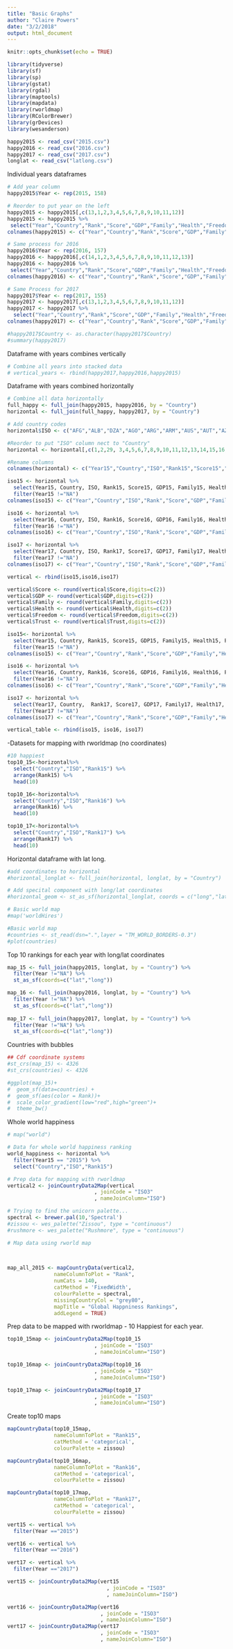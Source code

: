 ```yaml
---
title: "Basic Graphs"
author: "Claire Powers"
date: "3/2/2018"
output: html_document
---
```


```r
knitr::opts_chunk$set(echo = TRUE)
```

```r
library(tidyverse)
library(sf)
library(sp)
library(gstat)
library(rgdal)
library(maptools)
library(mapdata)
library(rworldmap)
library(RColorBrewer)
library(grDevices)
library(wesanderson)

happy2015 <- read_csv("2015.csv")
happy2016 <- read_csv("2016.csv")
happy2017 <- read_csv("2017.csv")
longlat <- read_csv("latlong.csv")
```

Individual years dataframes
```r
# Add year column
happy2015$Year <- rep(2015, 158)

# Reorder to put year on the left
happy2015 <- happy2015[,c(13,1,2,3,4,5,6,7,8,9,10,11,12)]
happy2015 <- happy2015 %>% 
 select("Year","Country","Rank","Score","GDP","Family","Health","Freedom","Trust","DysRes")
colnames(happy2015) <- c("Year","Country","Rank","Score","GDP","Family","Health","Freedom","Trust","DysRes")

# Same process for 2016
happy2016$Year <- rep(2016, 157)
happy2016 <- happy2016[,c(14,1,2,3,4,5,6,7,8,9,10,11,12,13)]
happy2016 <- happy2016 %>% 
 select("Year","Country","Rank","Score","GDP","Family","Health","Freedom","Trust","DysRes")
colnames(happy2016) <- c("Year","Country","Rank","Score","GDP","Family","Health","Freedom","Trust","DysRes")

# Same Process for 2017
happy2017$Year <- rep(2017, 155)
happy2017 <- happy2017[,c(13,1,2,3,4,5,6,7,8,9,10,11,12)]
happy2017 <- happy2017 %>% 
  select("Year","Country","Rank","Score","GDP","Family","Health","Freedom","Trust","DysRes")
colnames(happy2017) <- c("Year","Country","Rank","Score","GDP","Family","Health","Freedom","Trust","DysRes")

#happy2017$Country <- as.character(happy2017$Country)
#summary(happy2017)
```

Dataframe with years combines vertically
```r
# Combine all years into stacked data
# vertical_years <- rbind(happy2017,happy2016,happy2015)
```

Dataframe with years combined horizontally
```r
# Combine all data horizontally
full_happy <- full_join(happy2015, happy2016, by = "Country")
horizontal <- full_join(full_happy, happy2017, by = "Country")

# Add country codes
horizontal$ISO <- c("AFG","ALB","DZA","AGO","ARG","ARM","AUS","AUT","AZE","BHR","BGD","BLR","BEL","BEN","BTN","BOL","BIH","BWA","BRA","BGR","BFA","BDI","KHM","CMR","CAN","CAF","TCD","CHL","CHN","COL","COM","COG","COD","CRI","HRV","CYP","CZE","DNK","DJI","DOM","ECU","EGY","SLV","EST","ETH","FIN","FRA","GAB","GEO","DEU","GHA","GRC","GTM","GIN","HTI","HND","HKG","HUN","ISL","IND","IDN","IRN","IRQ","IRL","ISR","ITA","CIV","JAM","JPN","JOR","KAZ","KEN","XKX","KWT","KGZ","LAO","LVA","LBN","LSO","LBR","LBY","LTU","LUX","MKD","MDG","MWI","MYS","MLI","MLT","MRT","MUS","MEX","MDA","MNG","MNE","MAR","MOZ","MMR","NPL","NLD","NZL","NIC","NER","NGA","NA","NOR","OMN","PAK","PSE","PAN","PRY","PER","PHL","POL","PRT","QAT","ROU","RUS","RWA","SAU","SEN","SRB","SLE","SGP","SVK","SVN","SOM","ZAF","KOR","ESP","LKA","SDN","SUR","SWZ","SWE","CHE","SYR","TWN","TJK","TZA","THA","TGO","TTO","TUN","TUR","TKM","UGA","UKR","ARE","GBR","USA","URY","UZB","VEN","VNM","YEM","ZMB","ZWE","PRI","BLZ","SOM","NAM","SSD")

#Reorder to put "ISO" column nect to "Country"
horizontal <- horizontal[,c(1,2,29, 3,4,5,6,7,8,9,10,11,12,13,14,15,16,17,18,19,20,21,22,23,24,25,26,27,28)]

#Rename columns
colnames(horizontal) <- c("Year15","Country","ISO","Rank15","Score15","GDP15","Family15","Health15","Freedom15","Trust15","DysRes15","Year16","Rank16","Score16","GDP16","Family16","Health16","Freedom16","Trust16","DysRes16","Year17","Rank17","Score17","GDP17","Family17","Health17","Freedom17","Trust17","DysRes17")
```

```r
iso15 <- horizontal %>% 
  select(Year15, Country, ISO, Rank15, Score15, GDP15, Family15, Health15, Freedom15, Trust15, DysRes15) %>% 
  filter(Year15 !="NA")
colnames(iso15) <- c("Year","Country","ISO","Rank","Score","GDP","Family","Health","Freedom","Trust","DysRes")

iso16 <- horizontal %>% 
  select(Year16, Country, ISO, Rank16, Score16, GDP16, Family16, Health16, Freedom16, Trust16, DysRes16) %>% 
  filter(Year16 !="NA")
colnames(iso16) <- c("Year","Country","ISO","Rank","Score","GDP","Family","Health","Freedom","Trust","DysRes")

iso17 <- horizontal %>% 
  select(Year17, Country, ISO, Rank17, Score17, GDP17, Family17, Health17, Freedom17, Trust17, DysRes17) %>% 
  filter(Year17 !="NA")
colnames(iso17) <- c("Year","Country","ISO","Rank","Score","GDP","Family","Health","Freedom","Trust","DysRes")

vertical <- rbind(iso15,iso16,iso17)

vertical$Score <- round(vertical$Score,digits=c(2))
vertical$GDP <- round(vertical$GDP,digits=c(2))
vertical$Family <- round(vertical$Family,digits=c(2))
vertical$Health <- round(vertical$Health,digits=c(2))
vertical$Freedom <- round(vertical$Freedom,digits=c(2))
vertical$Trust <- round(vertical$Trust,digits=c(2))
```

```r

iso15<- horizontal %>% 
  select(Year15, Country, Rank15, Score15, GDP15, Family15, Health15, Freedom15, Trust15, DysRes15) %>% 
  filter(Year15 !="NA")
colnames(iso15) <- c("Year","Country","Rank","Score","GDP","Family","Health","Freedom","Trust","DysRes")

iso16 <- horizontal %>% 
  select(Year16, Country, Rank16, Score16, GDP16, Family16, Health16, Freedom16, Trust16, DysRes16) %>% 
  filter(Year16 !="NA")
colnames(iso16) <- c("Year","Country","Rank","Score","GDP","Family","Health","Freedom","Trust","DysRes")

iso17 <- horizontal %>% 
  select(Year17, Country,  Rank17, Score17, GDP17, Family17, Health17, Freedom17, Trust17, DysRes17) %>% 
  filter(Year17 !="NA")
colnames(iso17) <- c("Year","Country","Rank","Score","GDP","Family","Health","Freedom","Trust","DysRes")

vertical_table <- rbind(iso15, iso16, iso17)
```



-Datasets for mapping with rworldmap (no coordinates)
```r
#10 happiest
top10_15<-horizontal%>% 
  select("Country","ISO","Rank15") %>% 
  arrange(Rank15) %>% 
  head(10)

top10_16<-horizontal%>% 
  select("Country","ISO","Rank16") %>% 
  arrange(Rank16) %>% 
  head(10)

top10_17<-horizontal%>% 
  select("Country","ISO","Rank17") %>% 
  arrange(Rank17) %>% 
  head(10)
```

Horizontal dataframe with lat long. 
```r
#add coordinates to horizontal
#horizontal_longlat <- full_join(horizontal, longlat, by = "Country")

# Add specital component with long/lat coordinates
#horizontal_geom <- st_as_sf(horizontal_longlat, coords = c("long","lat"))
```

```r
# Basic world map
#map('worldHires')
```


```r
#Basic world map
#countries <- st_read(dsn=".",layer = "TM_WORLD_BORDERS-0.3")
#plot(countries)
```

Top 10 rankings for each year with long/lat coordinates
```r
map_15 <- full_join(happy2015, longlat, by = "Country") %>% 
  filter(Year !="NA") %>% 
  st_as_sf(coords=c("lat","long"))

map_16 <- full_join(happy2016, longlat, by = "Country") %>% 
  filter(Year !="NA") %>% 
  st_as_sf(coords=c("lat","long"))
  
map_17 <- full_join(happy2017, longlat, by = "Country") %>% 
  filter(Year !="NA") %>% 
  st_as_sf(coords=c("lat","long"))
```

Countries with bubbles
```r
## Cdf coordinate systems
#st_crs(map_15) <- 4326
#st_crs(countries) <- 4326

#ggplot(map_15)+
#  geom_sf(data=countries) +
#  geom_sf(aes(color = Rank))+
#  scale_color_gradient(low="red",high="green")+
#  theme_bw()
```

Whole world happiness
```r
# map("world")

# Data for whole world happiness ranking
world_happiness <- horizontal %>% 
  filter(Year15 == "2015") %>% 
  select("Country","ISO","Rank15")

# Prep data for mapping with rworldmap
vertical2 <- joinCountryData2Map(vertical
                            , joinCode = "ISO3"
                            , nameJoinColumn="ISO")

# Trying to find the unicorn palette...
spectral <- brewer.pal(10,'Spectral')
#zissou <- wes_palette("Zissou", type = "continuous")
#rushmore <- wes_palette("Rushmore", type = "continuous")

# Map data using rworld map

  

map_all_2015 <- mapCountryData(vertical2, 
               nameColumnToPlot = "Rank",
               numCats = 140,
               catMethod = 'FixedWidth',
               colourPalette = spectral,
               missingCountryCol = "grey80",
               mapTitle = "Global Happniness Rankings",
               addLegend = TRUE)


```


Prep data to be mapped with rworldmap - 10 Happiest for each year.
```r
top10_15map <- joinCountryData2Map(top10_15
                            , joinCode = "ISO3"
                            , nameJoinColumn="ISO")

top10_16map <- joinCountryData2Map(top10_16
                            , joinCode = "ISO3"
                            , nameJoinColumn="ISO")

top10_17map <- joinCountryData2Map(top10_17
                            , joinCode = "ISO3"
                            , nameJoinColumn="ISO")
```
Create top10 maps
```r
mapCountryData(top10_15map, 
               nameColumnToPlot = "Rank15",
               catMethod = 'categorical',
               colourPalette = zissou)

mapCountryData(top10_16map, 
               nameColumnToPlot = "Rank16",
               catMethod = 'categorical',
               colourPalette = zissou)

mapCountryData(top10_17map, 
               nameColumnToPlot = "Rank17",
               catMethod = 'categorical',
               colourPalette = zissou)
```

```r
vert15 <- vertical %>% 
  filter(Year =="2015")

vert16 <- vertical %>% 
  filter(Year =="2016")

vert17 <- vertical %>% 
  filter(Year =="2017")

vert15 <- joinCountryData2Map(vert15
                                , joinCode = "ISO3"
                                , nameJoinColumn="ISO")

vert16 <- joinCountryData2Map(vert16
                              , joinCode = "ISO3"
                              , nameJoinColumn="ISO")
vert17 <- joinCountryData2Map(vert17
                              , joinCode = "ISO3"
                              , nameJoinColumn="ISO")
```

